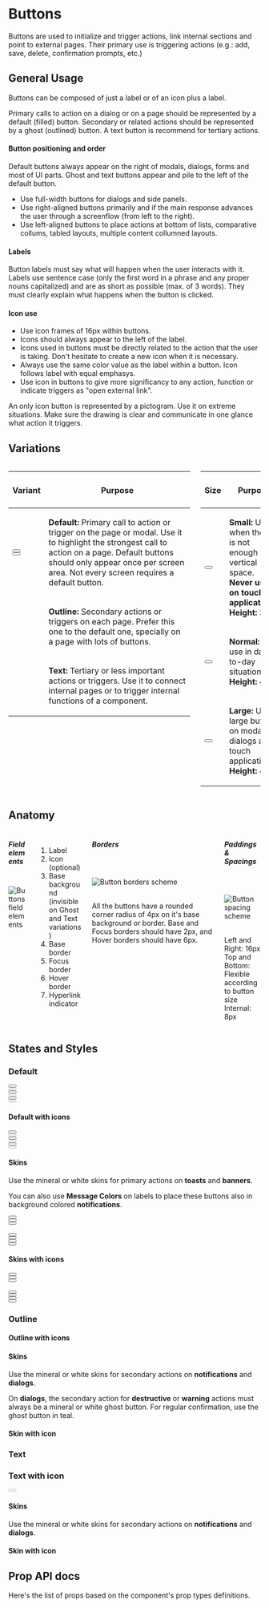 

<Meta title="Components/Button" component={Button} />

<div class="docs-title">
  <div>
    <h1 class="docs-title__text">Buttons</h1>
  </div>
</div>

<div class="docs-content">

<p>Buttons are used to initialize and trigger actions, link internal sections and point to external pages. Their primary use is triggering actions (e.g.: add, save, delete, confirmation prompts, etc.)</p>

## General Usage

<p>Buttons can be composed of just a label or of an icon plus a label.</p>
<p>Primary calls to action on a dialog or on a page should be represented by a default (filled) button. Secondary or related actions should be represented by a ghost (outlined) button. A text button is recommend for tertiary actions.</p>

<h4>Button positioning and order</h4>
<p>Default buttons always appear on the right of modals, dialogs, forms and most of UI parts. Ghost and text buttons appear and pile to the left of the default button.</p>
<ul>
  <li>Use full-width buttons for dialogs and side panels.</li>
  <li>Use right-aligned buttons primarily and if the main response advances the user through a screenflow (from left to the right).</li>
  <li>Use left-aligned buttons to place actions at bottom of lists, comparative collums, tabled layouts, multiple content collumned layouts.</li>
</ul>

<h4>Labels</h4>
<p>Button labels must say what will happen when the user interacts with it. Labels use sentence case (only the first word in a phrase and any proper nouns capitalized) and are as short as possible (max. of 3 words). They must clearly explain what happens when the button is clicked.</p>

<h4>Icon use</h4>
<ul>
  <li>Use icon frames of 16px within buttons.</li>
  <li>Icons should always appear to the left of the label.</li>
  <li>Icons used in buttons must be directly related to the action that the user is taking. <span class="u-color-cyan60">Don't hesitate to create a new icon when it is necessary.</span></li>
  <li>Always use the same color value as the label within a button. Icon follows label with equal emphasys.</li>
  <li>Use icon in buttons to give more significancy to any action, function or indicate triggers as "open external link".</li>
</ul>
<p><span class="u-color-pink60">An only icon button is represented by a pictogram. Use it on extreme situations. Make sure the drawing is clear and communicate in one glance what action it triggers.</span></p>

## Variations

<div class="columns">
  <div class="column">
    <table className="doc-btn-table">
      <thead>
        <tr>
          <th><h4>Variant</h4></th>
          <th><h4>Purpose</h4></th>
        </tr>
      </thead>
      <tbody>
        <tr>
          <td>
            <div class="doc-buttons"><Button text="Default" /></div>
            <div class="doc-buttons"><Button text="Default" /></div>
          </td>
          <td><p><strong>Default:</strong> Primary call to action or trigger on the page or modal. Use it to highlight the strongest call to action on a page. Default buttons should only appear once per screen area. Not every screen requires a default button.</p></td>
        </tr>
        <tr>
          <td>
            <div className="doc-buttons"><OutlineButton text="Outline" /></div>
            <div className="doc-buttons"><OutlineButton text="Outline" icon="reload" /></div>
          </td>
          <td><p><strong>Outline:</strong> Secondary actions or triggers on each page. Prefer this one to the default one, specially on a page with lots of buttons.</p></td>
        </tr>
        <tr>
          <td>
            <div className="doc-buttons"><TextButton text="Text" /></div>
            <div className="doc-buttons"><TextButton text="Text" icon="reload" /></div>
          </td>
          <td><p><strong>Text:</strong> Tertiary or less important actions or triggers. Use it to connect internal pages or to trigger internal functions of a component.</p></td>
        </tr>
      </tbody>
    </table>
  </div>
    <div class="column">
    <table className="doc-btn-table">
      <thead>
        <tr>
          <th><h4>Size</h4></th>
          <th><h4>Purpose</h4></th>
        </tr>
      </thead>
      <tbody>
        <tr>
          <td>
            <div class="doc-buttons"><Button text="Small" size="small" /></div>
          </td>
          <td>
            <p><strong>Small:</strong> Use it when there is not enough vertical space.<br/>
            <strong><span class="u-color-red60">Never use it on touch applications.</span></strong><br/>
            <strong>Height:</strong> 32px</p>
          </td>
        </tr>
        <tr>
          <td>
            <div class="doc-buttons"><Button text="Normal" /></div>
          </td>
          <td>
            <p><strong>Normal:</strong> For use in day-to-day situations.<br/>
            <strong>Height:</strong> 40px</p>
          </td>
        </tr>
        <tr>
          <td>
            <div class="doc-buttons"><Button text="Large" size="large" /></div>
          </td>
          <td>
            <p><strong>Large:</strong> Use large buttons on modals, dialogs and touch applications.<br/>
            <strong>Height:</strong> 48px</p>
          </td>
        </tr>
      </tbody>
    </table>
  </div>
</div>

## Anatomy

<div class="columns">
  <div class="column">
    <h5>Field elements</h5><br/>
    <img src="docs/buttons/btn-field.svg" alt="Buttons field elements"/>
  </div>
  <div class="column">
    <br/>
    <ol>
      <li>Label</li>
      <li>Icon (optional)</li>
      <li>Base background (invisible on Ghost and Text variations)</li>
      <li>Base border</li>
      <li>Focus border</li>
      <li>Hover border</li>
      <li>Hyperlink indicator</li>
    </ol>
  </div>
  <div class="column">
    <h5>Borders</h5><br/><br/>
    <img src="docs/buttons/btn-borders.svg" alt="Button borders scheme"/><br/><br/>
    <p>All the buttons have a rounded corner radius of 4px on it's base background or border. Base and Focus borders should have 2px, and Hover borders should have 6px.</p>
  </div>
  <div class="column">
    <h5>Paddings & Spacings</h5><br/><br/>
    <img src="docs/buttons/btn-spacing.svg" alt="Button spacing scheme"/><br/><br/>
    <p>Left and Right: 16px<br/>Top and Bottom: Flexible according to button size<br/>Internal: 8px</p>
  </div>
</div>

## States and Styles

### Default

<Preview>
  <Story name="Default Button">
    <Fragment>
      <div className="doc-buttons">
      <Button text="Normal" />
      </div>
      <div className="doc-buttons">
      <Button text="Normal disabled" disabled />
      </div>
      <div className="doc-buttons">
        <Button text="Large" size="large" />
      </div>
      <div className="doc-buttons">
        <Button text="Large disabled" size="large" disabled />
      </div>
      <div className="doc-buttons">
        <Button text="Small" size="small" />
      </div>
      <div className="doc-buttons">
        <Button text="Small disabled" size="small" disabled />
      </div>
    </Fragment>
  </Story>
</Preview>

#### Default with icons

<Preview>
  <Story name="Default Button icons">
    <Fragment>
      <div className="doc-buttons">
        <Button text="Normal" icon="reload" />
      </div>
      <div className="doc-buttons">
        <Button text="Normal disabled" icon="reload" disabled />
      </div>
      <div className="doc-buttons">
        <Button text="Large" icon="reload" size="large" />
      </div>
      <div className="doc-buttons">
        <Button text="Large disabled" icon="reload" size="large" disabled />
      </div>
      <div className="doc-buttons">
        <Button text="Small" icon="reload" size="small" />
      </div>
      <div className="doc-buttons">
        <Button text="Small disabled" icon="reload" size="small" disabled />
      </div>
    </Fragment>
  </Story>
</Preview>

#### Skins

Use the mineral or white skins for primary actions on <b>toasts</b> and <b>banners</b>.

You can also use <b>Message Colors</b> on labels to place these buttons also in background colored <b>notifications</b>.

<Preview>
  <Story name="Default Button Skins">
    <Fragment>
      <div className="doc-buttons">
        <Button text="Dark" skin="dark" />
      </div>
      <div className="doc-buttons">
        <Button text="Warning" skin="warning" />
      </div>
      <div className="doc-buttons">
        <Button text="Destructive" skin="destructive" />
      </div>
      <br />
      <div className="doc-buttons doc-buttons--light">
        <Button text="Light" skin="light" />
      </div>
      <div className="doc-buttons doc-buttons--warning">
        <Button text="Warning" skin="warning-invert" />
      </div>
      <div className="doc-buttons doc-buttons--destructive">
        <Button text="Destructive" skin="destructive-invert" />
      </div>
      <div className="doc-buttons doc-buttons--confirmation">
        <Button text="Confirmation" skin="confirmation-invert" />
      </div>
    </Fragment>
  </Story>
</Preview>

#### Skins with icons

<Preview>
  <Story name="Default Button Skins icons">
    <Fragment>
      <div className="doc-buttons">
        <Button text="Dark" icon="reload" skin="dark" />
      </div>
      <div className="doc-buttons">
        <Button text="Warning" skin="warning" icon="reload"  />
      </div>
      <div className="doc-buttons">
        <Button text="Destructive" skin="destructive" icon="reload" />
      </div>
      <br />
      <div className="doc-buttons doc-buttons--light">
        <Button text="Light" icon="reload" skin="light" />
      </div>
      <div className="doc-buttons doc-buttons--warning">
        <Button text="Warning" icon="reload" skin="warning-invert" />
      </div>
      <div className="doc-buttons doc-buttons--destructive">
        <Button text="Destructive" icon="reload" skin="destructive-invert" />
      </div>
      <div className="doc-buttons doc-buttons--confirmation">
        <Button text="Confirmation" icon="reload" skin="confirmation-invert" />
      </div>
    </Fragment>
  </Story>
</Preview>


### Outline

<Preview>
  <Story name="Outline Button">
    <Fragment>
      <div className="doc-buttons">
        <OutlineButton text="Normal" />
      </div>
      <div className="doc-buttons">
        <OutlineButton text="Normal disabled" disabled />
      </div>
      <div className="doc-buttons">
        <OutlineButton text="Large" size="large" />
      </div>
      <div className="doc-buttons">
        <OutlineButton text="Large disabled" size="large" disabled />
      </div>
      <div className="doc-buttons">
        <OutlineButton text="Small" size="small" />
      </div>
      <div className="doc-buttons">
        <OutlineButton text="Small disabled" size="small" disabled />
      </div>
    </Fragment>
  </Story>
</Preview>

#### Outline with icons

<Preview>
  <Story name="Outline Button icons">
    <Fragment>
      <div className="doc-buttons">
        <OutlineButton text="Normal" icon="reload" />
      </div>
      <div className="doc-buttons">
        <OutlineButton text="Normal disabled" icon="reload" disabled />
      </div>
      <div className="doc-buttons">
        <OutlineButton text="Large" icon="reload" size="large" />
      </div>
      <div className="doc-buttons">
        <OutlineButton text="Large disabled" icon="reload" size="large" disabled />
      </div>
      <div className="doc-buttons">
        <OutlineButton text="Small" icon="reload" size="small" />
      </div>
      <div className="doc-buttons">
        <OutlineButton text="Small disabled" icon="reload" size="small" disabled />
      </div>
    </Fragment>
  </Story>
</Preview>

#### Skins

Use the mineral or white skins for secondary actions on <b>notifications</b> and <b>dialogs</b>.

On <b>dialogs</b>, the secondary action for <b>destructive</b> or <b>warning</b> actions must always be a mineral or white ghost button. For regular confirmation, use the ghost button in teal.

<Preview>
  <Story name="Outline Button Skins">
    <Fragment>
      <div className="doc-buttons doc-buttons--light">
        <OutlineButton text="Light" skin="light" />
      </div>
      <div className="doc-buttons">
        <OutlineButton text="Dark" skin="dark" />
      </div>
    </Fragment>
  </Story>
</Preview>

#### Skin with icon

<Preview>
  <Story name="Outline button skin with icon">
    <Fragment>
      <div className="doc-buttons doc-buttons--light">
        <OutlineButton text="Light" icon="reload" skin="light" />
      </div>
      <div className="doc-buttons">
        <OutlineButton text="Dark" icon="reload" skin="dark" />
      </div>
    </Fragment>
  </Story>
</Preview>

### Text

<Preview>
  <Story name="Text Button">
    <Fragment>
      <div className="doc-buttons">
        <TextButton text="Normal" />
      </div>
      <div className="doc-buttons">
        <TextButton text="Normal disabled" disabled />
      </div>
      <div className="doc-buttons">
        <TextButton text="Large" size="large" />
      </div>
      <div className="doc-buttons">
        <TextButton text="Large disabled" size="large" disabled />
      </div>
      <div className="doc-buttons">
        <TextButton text="Small" size="small" />
      </div>
      <div className="doc-buttons">
        <TextButton text="Small disabled" size="small" disabled />
      </div>
    </Fragment>
  </Story>
</Preview>

### Text with icon

<Preview>
  <Story name="Text Button icon">
    <Fragment>
      <div className="doc-buttons">
        <TextButton text="Normal" icon="reload" />
      </div>
      <div className="doc-buttons">
        <TextButton text="Normal disabled" icon="reload" disabled />
      </div>
      <div className="doc-buttons">
        <TextButton text="Large" icon="reload" size="large" />
      </div>
      <div className="doc-buttons">
        <TextButton text="Large disabled" icon="reload" size="large" disabled />
      </div>
      <div className="doc-buttons">
        <TextButton text="Small" icon="reload" size="small" />
      </div>
      <div className="doc-buttons">
        <Button text="Small disabled" icon="reload" size="small" disabled />
      </div>
    </Fragment>
  </Story>
</Preview>

#### Skins

Use the mineral or white skins for secondary actions on <b>notifications</b> and <b>dialogs</b>.

<Preview>
  <Story name="Text Button Skins">
    <Fragment>
      <div className="doc-buttons doc-buttons--light">
        <TextButton text="Light" skin="light" />
      </div>
      <div className="doc-buttons">
        <TextButton text="Dark" skin="dark" />
      </div>
    </Fragment>
  </Story>
</Preview>

#### Skin with icon

<Preview>
  <Story name="Text Button Skins icon">
    <Fragment>
      <div className="doc-buttons doc-buttons--light">
        <TextButton text="Light" skin="light" icon="reload" />
      </div>
      <div className="doc-buttons">
        <TextButton text="Dark" skin="dark" icon="reload" />
      </div>
    </Fragment>
  </Story>
</Preview>

## Prop API docs

Here's the list of props based on the component's prop types definitions.
<Props of={Button} />

</div>
